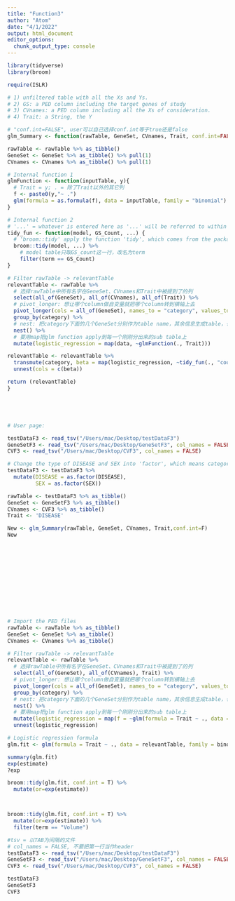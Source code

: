 ```yaml
---
title: "Function3"
author: "Atom"
date: "4/1/2022"
output: html_document
editor_options: 
  chunk_output_type: console
---
```

```r
library(tidyverse)
library(broom)

require(ISLR)

# 1) unfiltered table with all the Xs and Ys.
# 2) GS: a PED column including the target genes of study
# 3) CVnames: a PED column including all the Xs of consideration.
# 4) Trait: a String, the Y

# "conf.int=FALSE", user可以自己选择conf.int等于true还是false
glm_Summary <- function(rawTable, GeneSet, CVnames, Trait, conf.int=FALSE) {

rawTable <- rawTable %>% as_tibble()
GeneSet <- GeneSet %>% as_tibble() %>% pull(1)
CVnames <- CVnames %>% as_tibble() %>% pull(1)

# Internal function 1
glmFunction <- function(inputTable, y){
  # Trait = y; . = 除了Trait以外的其它列
  f <- paste0(y,"~ .")
  glm(formula = as.formula(f), data = inputTable, family = "binomial")
}

# Internal function 2
# '...' = whatever is entered here as '...' will be referred to within the function at the place where '...' is called.
tidy_fun <- function(model, GS_Count, ...) {
  # 'broom::tidy' apply the function 'tidy', which comes from the package 'broom'
  broom::tidy(model, ...) %>%
    # model table只取GS_count这一行，改名为term
    filter(term == GS_Count)
}

# Filter rawTable -> relevantTable
relevantTable <- rawTable %>% 
  # 选择rawTable中所有名字在GeneSet、CVnames和Trait中被提到了的列
  select(all_of(GeneSet), all_of(CVnames), all_of(Trait)) %>%
  # pivot_longer: 想让哪个column做自变量就把哪个column转到横轴上去
  pivot_longer(cols = all_of(GeneSet), names_to = "category", values_to = "count") %>%
  group_by(category) %>%
  # nest: 把category下面的几个GeneSet分别作为table name，其余信息生成table，也就是splitting relevantTable into several sub tables
  nest() %>%
  # 要用map把glm function apply到每一个刚刚分出来的sub table上
  mutate(logistic_regression = map(data, ~glmFunction(., Trait))) 

relevantTable <- relevantTable %>%
  transmute(category, beta = map(logistic_regression, ~tidy_fun(., "count", conf.int = conf.int))) %>%
  unnest(cols = c(beta))

return (relevantTable)
}





# User page:

testDataF3 <- read_tsv("/Users/mac/Desktop/testDataF3")
GeneSetF3 <- read_tsv("/Users/mac/Desktop/GeneSetF3", col_names = FALSE)
CVF3 <- read_tsv("/Users/mac/Desktop/CVF3", col_names = FALSE)

# Change the type of DISEASE and SEX into 'factor', which means categories
testDataF3 <- testDataF3 %>%
  mutate(DISEASE = as.factor(DISEASE),
         SEX = as.factor(SEX))

rawTable <- testDataF3 %>% as_tibble()
GeneSet <- GeneSetF3 %>% as_tibble()
CVnames <- CVF3 %>% as_tibble()
Trait <- 'DISEASE'

New <- glm_Summary(rawTable, GeneSet, CVnames, Trait,conf.int=F)
New













# Import the PED files
rawTable <- rawTable %>% as_tibble()
GeneSet <- GeneSet %>% as_tibble()
CVnames <- CVnames %>% as_tibble()

# Filter rawTable -> relevantTable
relevantTable <- rawTable %>% 
  # 选择rawTable中所有名字在GeneSet、CVnames和Trait中被提到了的列
  select(all_of(GeneSet), all_of(CVnames), Trait) %>%
  # pivot_longer: 想让哪个column做自变量就把哪个column转到横轴上去
  pivot_longer(cols = all_of(GeneSet), names_to = "category", values_to = "count") %>%
  group_by(category) %>%
  # nest: 把category下面的几个GeneSet分别作为table name，其余信息生成table，也就是splitting relevantTable into several sub tables
  nest() %>%
  # 要用map把glm function apply到每一个刚刚分出来的sub table上
  mutate(logistic_regression = map(f = ~glm(formula = Trait ~ ., data = ., family = binomial))) %>%
  unnest(logistic_regression)

# Logistic regression formula
glm.fit <- glm(formula = Trait ~ ., data = relevantTable, family = binomial)

summary(glm.fit)
exp(estimate)
?exp

broom::tidy(glm.fit, conf.int = T) %>%
  mutate(or=exp(estimate))



broom::tidy(glm.fit, conf.int = T) %>%
  mutate(or=exp(estimate)) %>%
  filter(term == "Volume")
```
```r
#tsv = 以TAB为间隔的文件
# col_names = FALSE, 不要把第一行当作header
testDataF3 <- read_tsv("/Users/mac/Desktop/testDataF3")
GeneSetF3 <- read_tsv("/Users/mac/Desktop/GeneSetF3", col_names = FALSE)
CVF3 <- read_tsv("/Users/mac/Desktop/CVF3", col_names = FALSE)

testDataF3
GeneSetF3
CVF3
```


